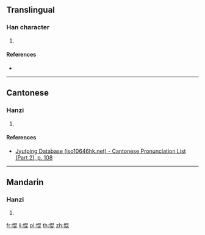 ==Translingual==

===Han character===
{{Han char|rn=61|rad=心|as=08|sn=11|four=96011|canj=PAPP|ids=⿰忄昆}}

# {{defn|Han|sort=心08}}

====References====
* {{Han ref|kx=0389.270|dkj=10752|dj=0723.130|hdz=42315.060|uh=60C3|ud=24771|bh=D563|bd=54627}}

----

==Cantonese==

===Hanzi===
{{yue-hanzi|jyut=[[gwan2]]|y=gwan2}}

# {{defn|lang=yue|sort=心08}}

====References====
* [http://www.iso10646hk.net/jp/document/download.jsp Jyutping Database (iso10646hk.net) - Cantonese Pronunciation List (Part 2), p. 108]

----

==Mandarin==

===Hanzi===
{{cmn-hanzi|pin=[[gǔn]] ([[gun3]])|wg=kun<sup>3</sup>}}

# {{defn|lang=cmn|sort=心08}}

[[fr:惃]]
[[li:惃]]
[[pl:惃]]
[[th:惃]]
[[zh:惃]]